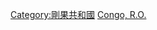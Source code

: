 {{Commonscat|History of the Republic of the Congo}}

[[Category:剛果共和國|Category:剛果共和國]]
[[Category:非洲各國歷史|Congo, R.O.]]